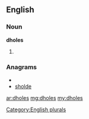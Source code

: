 ==English==

===Noun===
'''dholes'''

# {{plural of|[[dhole]]}}

===Anagrams===
* {{alphagram|dehlos}}
* [[sholde#English|sholde]]


[[Category:English plurals]]

[[ar:dholes]]
[[mg:dholes]]
[[my:dholes]]